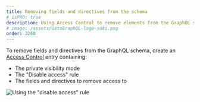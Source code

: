 ```yaml
---
title: Removing fields and directives from the schema
# isPRO: true
description: Using Access Control to remove elements from the GraphQL schema.
# image: /assets/GatoGraphQL-logo-suki.png
order: 3260
---
```


To remove fields and directives from the GraphQL schema, create an [Access Control](/guides/use/defining-access-control) entry containing:

- The private visibility mode
- The "Disable access" rule
- The fields and directives to remove access to

![Using the "disable access" rule](/assets/guides/upstream-pro/acl-rule-disable-access.png "Using the 'disable access' rule")
